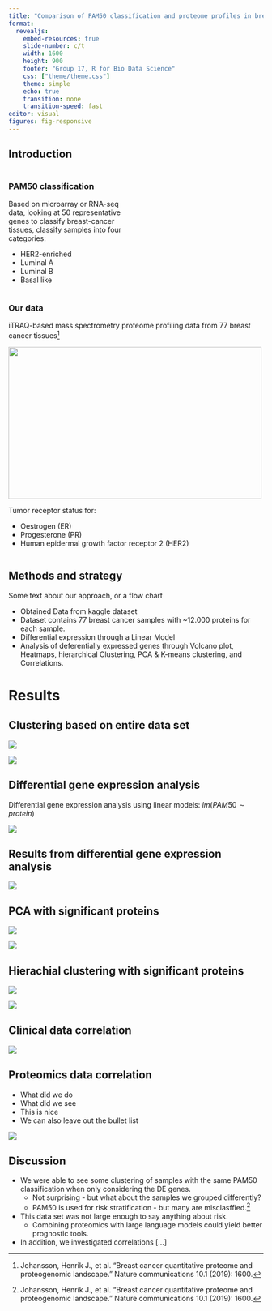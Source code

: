 ```yaml
---
title: "Comparison of PAM50 classification and proteome profiles in breast cancer tissue"
format: 
  revealjs:
    embed-resources: true
    slide-number: c/t
    width: 1600
    height: 900
    footer: "Group 17, R for Bio Data Science"
    css: ["theme/theme.css"]
    theme: simple
    echo: true
    transition: none
    transition-speed: fast
editor: visual
figures: fig-responsive
---
```


## Introduction {.smaller}

::: {columns}
::: {.column width="49%"}
### PAM50 classification

Based on microarray or RNA-seq data, looking at 50 representative genes to classify breast-cancer tissues, classify samples into four categories:

-   HER2-enriched
-   Luminal A
-   Luminal B
-   Basal like
:::

::: {.column width="-51%"}
### Our data

iTRAQ-based mass spectrometry proteome profiling data from 77 breast cancer tissues[^1]

![](../results/pam50distribution.png){width="500" height="300" fig-align="center"}

Tumor receptor status for:

-   Oestrogen (ER)
-   Progesterone (PR)
-   Human epidermal growth factor receptor 2 (HER2)
:::
:::

[^1]: Mertins, Philipp, et al. "Proteogenomics connects somatic mutations to signalling in breast cancer." Nature 534.7605 (2016): 55-62.

## Methods and strategy

Some text about our approach, or a flow chart

-   Obtained Data from kaggle dataset
-   Dataset contains 77 breast cancer samples with \~12.000 proteins for each sample.
-   Differential expression through a Linear Model
-   Analysis of deferentially expressed genes through Volcano plot, Heatmaps, hierarchical Clustering, PCA & K-means clustering, and Correlations.

# Results

## Clustering based on entire data set {.center}

::: {layout-ncol="2"}
![](../results/PCA1.png)

![](../results/hc_dendro_all.png)
:::

## Differential gene expression analysis {.nostretch}

Differential gene expression analysis using linear models: $lm(PAM50 \sim protein)$

![](../results/volcano_plots.png){fig-align="center"}

## Results from differential gene expression analysis

![](../results/heatmap_combined.png){fig-align="center"}

## PCA with significant proteins

::: {layout-ncol="2"}
![](../results/PCA1.png)

![](../results/PCA_with_clusters.png)
:::

## Hierachial clustering with significant proteins

::: {layout-ncol="2"}
![](../results/hc_dendro_all.png)

![](../results/ddg_plot_significant_genes.png)
:::

## Clinical data correlation

![](../results/Corr_subclasses.png){fig-align="center"}

## Proteomics data correlation

::: {layout-ncol="2"}
-   What did we do
-   What did we see
-   This is nice
-   We can also leave out the bullet list

![](../results/Protein_corr_4p.png)
:::

## Discussion

- We were able to see some clustering of samples with the same PAM50 classification when only considering the DE genes.
  - Not surprising - but what about the samples we grouped differently? 
  - PAM50 is used for risk stratification - but many are misclasffied.[^1]
- This data set was not large enough to say anything about risk. 
  - Combining proteomics with large language models could yield better prognostic tools. 

-   In addition, we investigated correlations \[...\]

[^1]: Johansson, Henrik J., et al. "Breast cancer quantitative proteome and proteogenomic landscape." Nature communications 10.1 (2019): 1600.